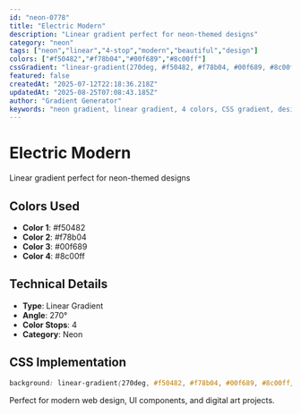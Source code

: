 ```yaml
---
id: "neon-0778"
title: "Electric Modern"
description: "Linear gradient perfect for neon-themed designs"
category: "neon"
tags: ["neon","linear","4-stop","modern","beautiful","design"]
colors: ["#f50482","#f78b04","#00f689","#8c00ff"]
cssGradient: "linear-gradient(270deg, #f50482, #f78b04, #00f689, #8c00ff)"
featured: false
createdAt: "2025-07-12T22:18:36.218Z"
updatedAt: "2025-08-25T07:08:43.185Z"
author: "Gradient Generator"
keywords: "neon gradient, linear gradient, 4 colors, CSS gradient, design, #f50482, #f78b04, #00f689, #8c00ff"
---
```


# Electric Modern

Linear gradient perfect for neon-themed designs

## Colors Used
- **Color 1**: #f50482
- **Color 2**: #f78b04
- **Color 3**: #00f689
- **Color 4**: #8c00ff

## Technical Details
- **Type**: Linear Gradient
- **Angle**: 270°
- **Color Stops**: 4
- **Category**: Neon

## CSS Implementation
```css
background: linear-gradient(270deg, #f50482, #f78b04, #00f689, #8c00ff);
```

Perfect for modern web design, UI components, and digital art projects.
